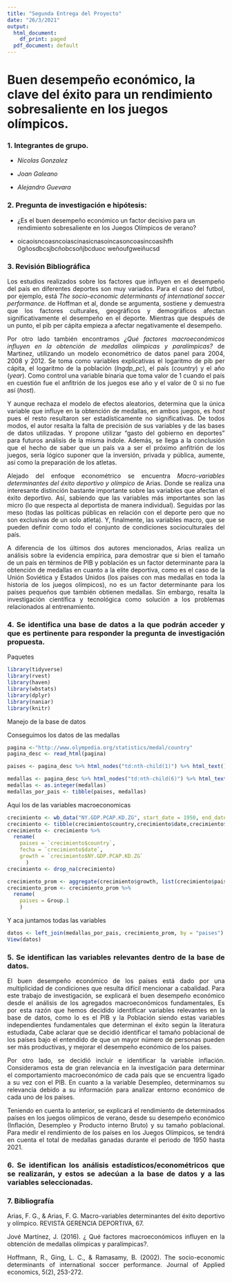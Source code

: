```yaml
---
title: "Segunda Entrega del Proyecto"
date: "26/3/2021"
output:
  html_document:
    df_print: paged
  pdf_document: default
---
```


# **Buen desempeño económico, la clave del éxito para un rendimiento sobresaliente en los juegos olímpicos.**

### **1.** Integrantes de grupo.

-   *Nicolas Gonzalez*

-   *Joan Galeano*

-   *Alejandro Guevara*

### **2.** Pregunta de investigación e hipótesis:

-   ¿Es el buen desempeño económico un factor decisivo para un rendimiento sobresaliente en los Juegos Olímpicos de verano?

-   oicaoisncoasncoiascinasicnasoincasoncoasincoasihfh      0gñosdbcsjbcñobcsoñjbcduoc    weñoufgweiñucsd

### **3.** Revisión Bibliográfica

<div style="text-align: justify">


Los estudios realizados sobre los factores que influyen en el desempeño del país en diferentes deportes son muy variados. Para el caso del futbol, por ejemplo, está *The socio-economic determinants of international soccer performance.* de Hoffman et al, donde se argumenta, sostiene y demuestra que los factores culturales, geográficos y demográficos afectan significativamente el desempeño en el deporte. Mientras que después de un punto, el pib per cápita empieza a afectar negativamente el desempeño. 

Por otro lado también encontramos *¿Qué factores macroeconómicos influyen en la obtención de medallas olímpicas y paralímpicas?* de Martinez, utilizando un modelo econométrico de datos panel para 2004, 2008 y 2012. Se toma como variables explicativas el logaritmo de pib per cápita, el logaritmo de la población (*lngdp_pc*), el país (*country*) y el año (*year*).  Como control una variable binaria que toma valor de 1 cuando el país en cuestión fue el anfitrión de los juegos ese año y el valor de 0 si no fue así (*host*).

Y aunque rechaza el modelo de efectos aleatorios, determina que la única variable que influye en la obtención de medallas, en ambos juegos, es *host* pues el resto resultaron ser estadísticamente no significativas. De todos modos, el autor resalta la falta de precisión de sus variables y de las bases de datos utilizadas. Y propone utilizar "gasto del gobierno en deportes" para futuros análisis de la misma índole. Además, se llega a la conclusión que el hecho de saber que un país va a ser el próximo anfitrión de los juegos, sería lógico suponer que la inversión, privada y pública, aumente, así como la preparación de los atletas.

Alejado del enfoque econométrico se encuentra *Macro-variables determinantes del éxito deportivo y olímpico* de Arias. Donde se realiza una interesante distinción bastante importante sobre las variables que afectan el éxito deportivo. Así, sabiendo que las variables más importantes son las micro (lo que respecta al deportista de manera individual). Seguidas por las meso (todas las políticas públicas en relación con el deporte pero que no son exclusivas de un solo atleta). Y, finalmente, las variables macro, que se pueden definir como todo el conjunto de condiciones socioculturales del país. 

A diferencia de los últimos dos autores mencionados, Arias realiza un análisis sobre la evidencia empírica, para demostrar que si bien el tamaño de un país en términos de PIB y población es un factor determinante para la obtención de medallas en cuanto a la elite deportiva, como es el caso de la Unión Soviética y Estados Unidos (los países con mas medallas en toda la historia de los juegos olímpicos), no es un factor determinante para los países pequeños que también obtienen medallas. Sin embargo, resalta la investigación científica y tecnológica como solución a los problemas relacionados al entrenamiento.





### **4.** Se identifica una base de datos a la que podrán acceder y que es pertinente para responder la pregunta de investigación propuesta.
Paquetes
```r
library(tidyverse)
library(rvest)
library(haven)
library(wbstats)
library(dplyr)
library(naniar)
library(knitr)
```
Manejo de la base de datos

Conseguimos los datos de las medallas
```r
pagina <-"http://www.olympedia.org/statistics/medal/country"
pagina_desc <- read_html(pagina)

paises <- pagina_desc %>% html_nodes("td:nth-child(1)") %>% html_text() 

medallas <- pagina_desc %>% html_nodes("td:nth-child(6)") %>% html_text()
medallas <- as.integer(medallas)
medallas_por_pais <- tibble(paises, medallas)
```

Aqui los de las variables macroeconomicas
```r
crecimiento <- wb_data("NY.GDP.PCAP.KD.ZG", start_date = 1950, end_date = 2016)
crecimiento <- tibble(crecimiento$country,crecimiento$date,crecimiento$NY.GDP.PCAP.KD.ZG)
crecimiento <- crecimiento %>% 
  rename(
    paises = `crecimiento$country`,
    fecha = `crecimiento$date`,
    growth = `crecimiento$NY.GDP.PCAP.KD.ZG`
      )
crecimiento <- drop_na(crecimiento)

crecimiento_prom <- aggregate(crecimiento$growth, list(crecimiento$paises), FUN=mean)
crecimiento_prom <- crecimiento_prom %>%
  rename(
    paises = Group.1
    )
```

Y aca juntamos todas las variables
```r
datos <- left_join(medallas_por_pais, crecimiento_prom, by = "paises")
View(datos)
```

### **5.** Se identifican las variables relevantes dentro de la base de datos.

<div style="text-align: justify">

El buen desempeño económico de los países está dado por una multiplicidad de condiciones que resulta difícil mencionar a cabalidad. Para este trabajo de investigación, se explicará el buen desempeño económico desde el análisis de los agregados macroeconómicos fundamentales, Es por esta razón que hemos decidido identificar variables relevantes en la base de datos, como lo es el PIB y la Población siendo estas variables independientes fundamentales que determinan el éxito según la literatura estudiada, Cabe aclarar que se decidió identificar el tamaño poblacional de los países bajo el entendido de que un mayor número de personas pueden ser más productivas, y mejorar el desempeño económico de los países.

Por otro lado, se decidió incluir e identificar la variable inflación. Consideramos esta de gran relevancia en la investigación para determinar el comportamiento macroeconómico de cada país que se encuentra ligado a su vez con el PIB. En cuanto a la variable Desempleo, determinamos su relevancia debido a su información para analizar entorno económico de cada uno de los países.

Teniendo en cuenta lo anterior, se explicará el rendimiento de determinados países en los juegos olímpicos de verano, desde su desempeño económico (Inflación, Desempleo y Producto interno Bruto) y su tamaño poblacional. Para medir el rendimiento de los países en los Juegos Olímpicos, se tendrá en cuenta el total de medallas ganadas durante el periodo de 1950 hasta 2021.

<div/>

### **6.** Se identifican los análisis estadísticos/econométricos que se realizarán, y estos se adecúan a la base de datos y a las variables seleccionadas.

### **7.** Bibliografía

Arias, F. G., & Arias, F. G. Macro-variables determinantes del éxito deportivo y olímpico. REVISTA GERENCIA DEPORTIVA, 67.

Jové Martínez, J. (2016). ¿ Qué factores macroeconómicos influyen en la obtención de medallas olímpicas y paralímpicas?.

Hoffmann, R., Ging, L. C., & Ramasamy, B. (2002). The socio-economic determinants of international soccer performance. Journal of Applied economics, 5(2), 253-272.

